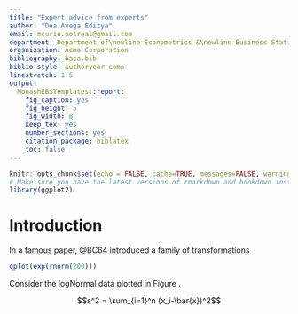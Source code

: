 ```yaml
---
title: "Expert advice from experts"
author: "Dea Avega Editya"
email: mcurie.notreal@gmail.com
department: Department of\newline Econometrics &\newline Business Statistics
organization: Acme Corporation
bibliography: baca.bib
biblio-style: authoryear-comp
linestretch: 1.5
output:
  MonashEBSTemplates::report:
    fig_caption: yes
    fig_height: 5
    fig_width: 8
    keep_tex: yes
    number_sections: yes
    citation_package: biblatex
    toc: false
---
```


```r
knitr::opts_chunk$set(echo = FALSE, cache=TRUE, messages=FALSE, warning=FALSE)
# Make sure you have the latest versions of rmarkdown and bookdown installed
library(ggplot2)
```


# Introduction

In a famous paper, @BC64 introduced a family of transformations \dots

```r
qplot(exp(rnorm(200)))
```

Consider the logNormal data plotted in Figure \ref{fig:histogram}.

$$s^2 = \sum_{i=1}^n (x_i-\bar{x})^2$$

